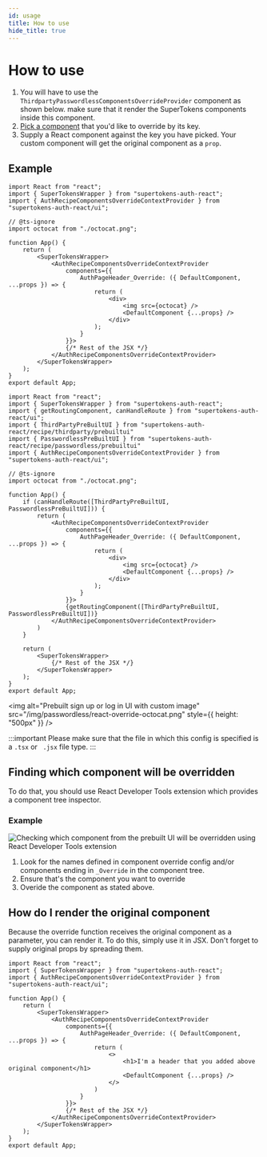 ```yaml
---
id: usage
title: How to use
hide_title: true
---
```



# How to use

1. You will have to use the `ThirdpartyPasswordlessComponentsOverrideProvider` component as shown below. make sure that it render the SuperTokens components inside this component.
2. [Pick a component](#finding-which-component-will-be-overridden) that you'd like to override by its key.
3. Supply a React component against the key you have picked. Your custom component will get the original component as a `prop`.

## Example
<FrontendSDKTabs>
<TabItem value="reactjs">

<Question
    question="Do you use react-router-dom?">
<Answer title="Yes">

```tsx
import React from "react";
import { SuperTokensWrapper } from "supertokens-auth-react";
import { AuthRecipeComponentsOverrideContextProvider } from "supertokens-auth-react/ui";

// @ts-ignore
import octocat from "./octocat.png";

function App() {
    return (
        <SuperTokensWrapper>
            <AuthRecipeComponentsOverrideContextProvider
                components={{
                    AuthPageHeader_Override: ({ DefaultComponent, ...props }) => {
                        return (
                            <div>
                                <img src={octocat} />
                                <DefaultComponent {...props} />
                            </div>
                        );
                    }
                }}>
                {/* Rest of the JSX */}
            </AuthRecipeComponentsOverrideContextProvider>
        </SuperTokensWrapper>
    );
}
export default App;
```
</Answer>

<Answer title="No">

```tsx
import React from "react";
import { SuperTokensWrapper } from "supertokens-auth-react";
import { getRoutingComponent, canHandleRoute } from "supertokens-auth-react/ui";
import { ThirdPartyPreBuiltUI } from "supertokens-auth-react/recipe/thirdparty/prebuiltui"
import { PasswordlessPreBuiltUI } from "supertokens-auth-react/recipe/passwordless/prebuiltui"
import { AuthRecipeComponentsOverrideContextProvider } from "supertokens-auth-react/ui";

// @ts-ignore
import octocat from "./octocat.png";

function App() {
    if (canHandleRoute([ThirdPartyPreBuiltUI, PasswordlessPreBuiltUI])) {
        return (
            <AuthRecipeComponentsOverrideContextProvider
                components={{
                    AuthPageHeader_Override: ({ DefaultComponent, ...props }) => {
                        return (
                            <div>
                                <img src={octocat} />
                                <DefaultComponent {...props} />
                            </div>
                        );
                    }
                }}>
                {getRoutingComponent([ThirdPartyPreBuiltUI, PasswordlessPreBuiltUI])}
            </AuthRecipeComponentsOverrideContextProvider>
        )
    }

    return (
        <SuperTokensWrapper>
            {/* Rest of the JSX */}
        </SuperTokensWrapper>
    );
}
export default App;
```
</Answer>

</Question>

<img alt="Prebuilt sign up or log in UI with custom image" src="/img/passwordless/react-override-octocat.png" style={{
    height: "500px"
}} />

:::important
Please make sure that the file in which this config is specified is a `.tsx` or ` .jsx` file type.
:::

</TabItem>
</FrontendSDKTabs>

## Finding which component will be overridden
To do that, you should use React Developer Tools extension which provides a component tree inspector.

### Example
<img alt="Checking which component from the prebuilt UI will be overridden using React Developer Tools extension" src="/img/thirdpartypasswordless/override/find-component.png" />

1. Look for the names defined in component override config and/or components ending in `_Override` in the component tree.
2. Ensure that's the component you want to override
3. Overide the component as stated above.

## How do I render the original component
Because the override function receives the original component as a parameter,
you can render it. To do this, simply use it in JSX. Don't forget to supply original props
by spreading them.

```tsx
import React from "react";
import { SuperTokensWrapper } from "supertokens-auth-react";
import { AuthRecipeComponentsOverrideContextProvider } from "supertokens-auth-react/ui";

function App() {
    return (
        <SuperTokensWrapper>
            <AuthRecipeComponentsOverrideContextProvider
                components={{
                    AuthPageHeader_Override: ({ DefaultComponent, ...props }) => {
                        return (
                            <>
                                <h1>I'm a header that you added above original component</h1>
                                <DefaultComponent {...props} />
                            </>
                        )
                    }
                }}>
                {/* Rest of the JSX */}
            </AuthRecipeComponentsOverrideContextProvider>
        </SuperTokensWrapper>
    );
}
export default App;
```